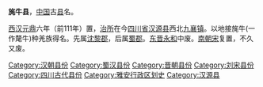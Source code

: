 '''旄牛县'''，[[中国|中国]]古[[县|县]]名。

[[西汉|西汉]][[元鼎|元鼎]]六年（前111年）置，[[治所|治所]]在今[[四川省|四川省]][[汉源县|汉源县]]西北[[九襄镇|九襄镇]]。以地接旄牛(一作氂牛)种羌族得名。先属[[沈黎郡|沈黎郡]]，后属[[蜀郡|蜀郡]]。[[东晋|东晋]][[永和_(东晋)|永和]]中废。[[南朝宋|南朝宋]]复置，不久又废。 

{{四川行政区划小作品}}
{{DEFAULTSORT:M}}
[[Category:汉朝县份|Category:汉朝县份]]
[[Category:蜀汉县份|Category:蜀汉县份]]
[[Category:晋朝县份|Category:晋朝县份]]
[[Category:刘宋县份|Category:刘宋县份]]
[[Category:四川古代县份|Category:四川古代县份]]
[[Category:雅安行政区划史|Category:雅安行政区划史]]
[[Category:汉源县|Category:汉源县]]